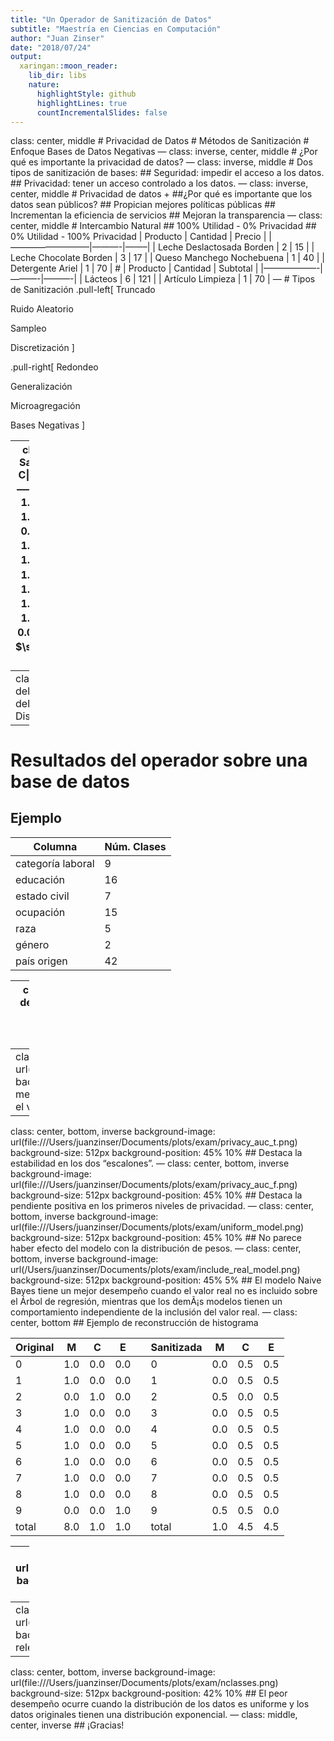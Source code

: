 ```yaml
---
title: "Un Operador de Sanitización de Datos"
subtitle: "Maestría en Ciencias en Computación"
author: "Juan Zinser"
date: "2018/07/24"
output:
  xaringan::moon_reader:
    lib_dir: libs
    nature:
      highlightStyle: github
      highlightLines: true
      countIncrementalSlides: false
---
```

class: center, middle
# Privacidad de Datos
# Métodos de Sanitización
# Enfoque Bases de Datos Negativas
---
class: inverse, center, middle
# ¿Por qué es importante la privacidad de datos?
---
class: inverse, middle
# Dos tipos de sanitización de bases:
## Seguridad: impedir el acceso a los datos.
## Privacidad: tener un acceso controlado a los datos.
---
class: inverse, center, middle
# Privacidad de datos
+ ##¿Por qué es importante que los datos sean públicos?
## Propician mejores políticas públicas
## Incrementan la eficiencia de servicios
## Mejoran la transparencia
---
class: center, middle
# Intercambio Natural
## 100% Utilidad - 0% Privacidad
## 0% Utilidad - 100% Privacidad
| Producto                  | Cantidad | Precio |
|---------------------------|----------|--------|
| Leche Deslactosada Borden | 2        | 15     |
| Leche Chocolate Borden    | 3        | 17     |
| Queso Manchego Nochebuena | 1        | 40     |
| Detergente Ariel          | 1        | 70     |
# 
| Producto          | Cantidad | Subtotal |
|-------------------|----------|----------|
| Lácteos           | 6        | 121      |
| Artículo Limpieza | 1        | 70       |
---
# Tipos de Sanitización
.pull-left[
Truncado

Ruido Aleatorio

Sampleo

Discretización
]

.pull-right[
Redondeo

Generalización

Microagregación

Bases Negativas
]

---
class: center, middle
### Enfoque Sanitización Bases Negativas
|     |     M|     C|     E|        $M_s$ |        $C_s$ |        $E_s$ |
|  ---| -----| -----| -----| -------------| -------------| -------------|
|  0  |   1.0|   0.0|   0.0|   $\pi_{0,M}$|   $\pi_{0,C}$|   $\pi_{0,E}$|
|  1  |   1.0|   0.0|   0.0|   $\pi_{1,M}$|   $\pi_{1,C}$|   $\pi_{1,E}$|
|  2  |   0.0|   1.0|   0.0|   $\pi_{2,M}$|   $\pi_{2,C}$|   $\pi_{2,E}$|
|  3  |   1.0|   0.0|   0.0|   $\pi_{3,M}$|   $\pi_{3,C}$|   $\pi_{3,E}$|
|  4  |   1.0|   0.0|   0.0|   $\pi_{4,M}$|   $\pi_{4,C}$|   $\pi_{4,E}$|
|  5  |   1.0|   0.0|   0.0|   $\pi_{5,M}$|   $\pi_{5,C}$|   $\pi_{5,E}$|
|  6  |   1.0|   0.0|   0.0|   $\pi_{6,M}$|   $\pi_{6,C}$|   $\pi_{6,E}$|
|  7  |   1.0|   0.0|   0.0|   $\pi_{7,M}$|   $\pi_{7,C}$|   $\pi_{7,E}$|
|  8  |   1.0|   0.0|   0.0|   $\pi_{8,M}$|   $\pi_{8,C}$|   $\pi_{8,E}$|
|  9  |   0.0|   0.0|   1.0|   $\pi_{9,M}$|   $\pi_{9,C}$|   $\pi_{9,E}$|
#### $\sum_{j=0}^{nclasses}\pi_{i,j}=1.0$, $\pi_{i,j}\geq 0$
---
class: center, middle
# Características del operador propuesto
## Inclusión del valor real
## Privacidad 
## Distribución de peso
---
# Resultados del operador sobre una base de datos
## Ejemplo 
| Columna           | Núm. Clases |
|-------------------|-------------|
| categoría laboral | 9           |
| educación         | 16          |
| estado civil      | 7           |
| ocupación         | 15          |
| raza              | 5           |
| género            | 2           |
| país origen       | 42          |
---
class: inverse
# Nos efocaremos en Utilidad dentro del intercambio de Privacidad-Utilidad.
# Dos formas de medir la utilidad de la tabla.
+ ## Utilidad medida por medio de métodos de aprendizaje de máquina.
+ ## Utilidad medida por medio de reconstrucción de histogramas. 
---
class: center, bottom, inverse
background-image: url("file:///Users/juanzinser/Documents/plots/exam/privacy_is_real.png")
background-size: 512px
background-position: 45% 10%
## Utilidad medida por medio de métodos de aprendizaje de máquina.
## No incluir el valor real presenta una mejor utilidad.
---
class: center, bottom, inverse
background-image: url(file:///Users/juanzinser/Documents/plots/exam/privacy_auc_t.png)
background-size: 512px
background-position: 45% 10%
## Destaca la estabilidad en los dos "escalones".
---
class: center, bottom, inverse
background-image: url(file:///Users/juanzinser/Documents/plots/exam/privacy_auc_f.png)
background-size: 512px
background-position: 45% 10%
## Destaca la pendiente positiva en los primeros niveles de privacidad.
---
class: center, bottom, inverse
background-image: url(file:///Users/juanzinser/Documents/plots/exam/uniform_model.png)
background-size: 512px
background-position: 45% 10%
## No parece haber efecto del modelo con la distribución de pesos.
---
class: center, bottom, inverse
background-image: url(/Users/juanzinser/Documents/plots/exam/include_real_model.png)
background-size: 512px
background-position: 45% 5%
## El modelo Naive Bayes tiene un mejor desempeño cuando el valor real no es incluido sobre el Árbol de regresión, mientras que los demÃ¡s modelos tienen un comportamiento independiente de la inclusión del valor real.
---
class: center, bottom
## Ejemplo de reconstrucción de histograma

|Original|M|C|E| |Sanitizada|M|C|E|
|--|--|--|--|--|--|--|--|--|
|0|1.0|0.0|0.0||0|0.0|0.5|0.5|
|1|1.0|0.0|0.0||1|0.0|0.5|0.5|
|2|0.0|1.0|0.0||2|0.5|0.0|0.5|
|3|1.0|0.0|0.0||3|0.0|0.5|0.5|
|4|1.0|0.0|0.0||4|0.0|0.5|0.5|
|5|1.0|0.0|0.0||5|0.0|0.5|0.5|
|6|1.0|0.0|0.0||6|0.0|0.5|0.5|
|7|1.0|0.0|0.0||7|0.0|0.5|0.5|
|8|1.0|0.0|0.0||8|0.0|0.5|0.5|
|9|0.0|0.0|1.0||9|0.5|0.5|0.0|
|total|8.0|1.0|1.0||total|1.0|4.5|4.5|
---
class: center, bottom, inverse
background-image: url(file:///Users/juanzinser/Documents/plots/exam/reconstruction_simulated_example.png)
background-size: 512px
background-position: 45% 10%
## Ejemplo de reconstrucción de histograma
## Chi-cuadrada $\chi^2  = \sum_{i=1}^n\frac{(NIS_i-CIS_i)^2}{CIS_i}$
---
class: center, bottom, inverse
background-image: url(file:///Users/juanzinser/Documents/plots/exam/privacy.png)
background-size: 512px
background-position: 45% 10%
## Después de un nivel de dispersón mayor al 40%, pierde relevancia la inclusión o no inclusión del valor real. 
---
class: center, bottom, inverse
background-image: url(file:///Users/juanzinser/Documents/plots/exam/nclasses.png)
background-size: 512px
background-position: 42% 10%
## El peor desempeño ocurre cuando la distribución de los datos es uniforme y los datos originales tienen una distribución exponencial.
---
class: middle, center, inverse
## ¡Gracias!